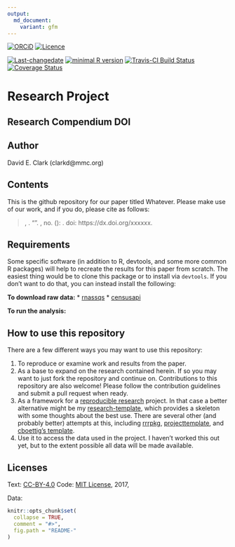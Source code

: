 ```yaml
---
output:
  md_document:
    variant: gfm
---
```


<!-- README.md is generated from README.Rmd. Please edit that file -->

[![ORCiD](https://img.shields.io/badge/ORCiD-0000--0002--3410--3732-green.svg)](http://orcid.org/0000-0002-3410-3732) 
[![Licence](https://img.shields.io/github/license/mashape/apistatus.svg)](http://choosealicense.com/licenses/mit/) 

[![Last-changedate](https://img.shields.io/badge/last%20change-`r gsub('-', '--', Sys.Date())`-brightgreen.svg)](https://github.com/<username>/<PROJECT NAME>/commits/master) 
[![minimal R version](https://img.shields.io/badge/R%3E%3D-3.0.3-brightgreen.svg)](https://cran.r-project.org/) 
[![Travis-CI Build Status](https://travis-ci.org/<username>/<PROJECT NAME>.png?branch=master)](https://travis-ci.org/<username>/<PROJECT NAME>) 
[![Coverage Status](https://coveralls.io/repos/github/<username>/<PROJECT NAME>/badge.svg?branch=master)](https://coveralls.io/github/<username>/<PROJECT NAME>?branch=master)

# Research Project

## Research Compendium DOI

## Author

David E. Clark (clarkd@mmc.org)

## Contents

This is the github repository for our paper titled Whatever. Please make use of our work, and if you do, please cite as follows:

>  <LAST NAME>, <FIRST NAME>. "<PAPER TITLE>". *<JOURNAL TITLE>* <VOLUME>, no. <NUMBER> (<YEAR>): <PAGES>. doi: https://dx.doi.org/xxxxxx.

## Requirements
Some specific software (in addition to R, devtools, and some more common R packages) will help to recreate the results for this paper from scratch. The easiest thing would be to clone this package or to install via `devtools`. If you don't want to do that, you can instead install the following:

**To download raw data:**
* [rnassqs](https://github.com/potterzot/rnassqs)
* [censusapi](https://github.com/hrecht/censusapi)

**To run the analysis:**


## How to use this repository
There are a few different ways you may want to use this repository:

1. To reproduce or examine work and results from the paper.
2. As a base to expand on the research contained herein. If so you may want to just fork the repository and continue on. Contributions to this repository are also welcome! Please follow the contribution guidelines and submit a pull request when ready.
3. As a framework for a [reproducible research]() project. In that case a better alternative might be my [research-template](github.com/<username>/research-template), which provides a skeleton with some thoughts about the best use. There are several other (and probably better) attempts at this, including [rrrpkg](https://github.com/ropensci/rrrpkg), [projecttemplate](http://projecttemplate.net/), and [cboettig's template](https://github.com/cboettig/template).
3. Use it to access the data used in the project. I haven't worked this out yet, but to the extent possible all data will be made available.

## Licenses

Text: [CC-BY-4.0](https://creativecommons.org/licenses/by/4.0/)
Code: [MIT License](https://opensource.org/licenses/MIT), 2017, <Your Name>

Data:

```r
knitr::opts_chunk$set(
  collapse = TRUE,
  comment = "#>",
  fig.path = "README-"
)
```
